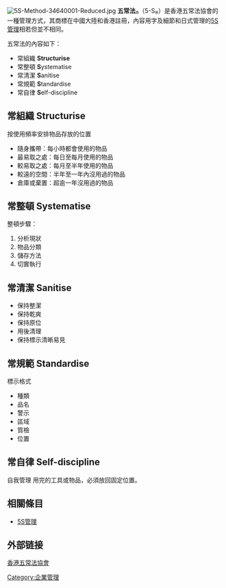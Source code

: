 {{unreferenced|time=2014-08-04T22:23:10+00:00}}
[[File:5S-Method-34640001-Reduced.jpg|thumbnail]]
{{otheruses|subject=[[香港|香港]]五常法協會的'''五常法<sub>®</sub>'''(5-S<sub>®</sub>)|5S (管理)}}
'''五常法'''<sub>®</sub>（5-S<sub>®</sub>）是香港五常法協會的一種管理方式，其商標在中國大陸和香港註冊，內容用字及細節和日式管理的[[5S_(管理)|5S管理]]相若但並不相同。

五常法的內容如下：
*常組織 '''Structurise'''
*常整頓 '''S'''ystematise
*常清潔 '''S'''anitise
*常規範 '''S'''tandardise
*常自律 '''S'''elf-discipline

==常組織 Structurise==
按使用頻率安排物品存放的位置
*隨身攜帶：每小時都會使用的物品
*最易取之處：每日至每月使用的物品
*較易取之處：每月至半年使用的物品
*較遠的空間：半年至一年內沒用過的物品
*倉庫或棄置：超逾一年沒用過的物品
==常整頓 Systematise==
整頓步驟：
# 分析現狀
# 物品分類
# 儲存方法
# 切實執行
==常清潔 Sanitise==
*保持整潔
*保持乾爽
*保持原位
*用後清理
*保持標示清晰易見
==常規範 Standardise==
標示格式
*種類
*品名
*警示
*區域
*質檢
*位置
==常自律 Self-discipline==
自我管理
用完的工具或物品，必須放回固定位置。

==相關條目==
*[[5S_(管理)|5S管理]]

==外部链接==
[http://www.hk5sa.com 香港五常法協會]{{Wayback|url=http://www.hk5sa.com/ |date=20201023092338 }}
[[Category:企業管理|Category:企業管理]]